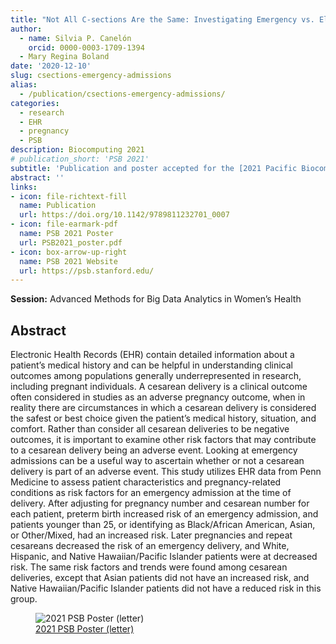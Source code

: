 ```yaml
---
title: "Not All C-sections Are the Same: Investigating Emergency vs. Elective C-section Deliveries as an Adverse Pregnancy Outcome"
author:
  - name: Silvia P. Canelón
    orcid: 0000-0003-1709-1394
  - Mary Regina Boland
date: '2020-12-10'
slug: csections-emergency-admissions
alias:
  - /publication/csections-emergency-admissions/
categories:
  - research
  - EHR
  - pregnancy
  - PSB
description: Biocomputing 2021
# publication_short: 'PSB 2021'
subtitle: 'Publication and poster accepted for the [2021 Pacific Biocomputing Symposium](https://psb.stanford.edu/previous/psb21/). This study utilizes Electronic Health Record (EHR) data to assess the impact of pregnancy-specific maternal morbidity and patient-specific characteristics on experiencing an emergency admission at the time of delivery and its relationship to Cesarean section (C-section) deliveries'
abstract: ''
links:
- icon: file-richtext-fill
  name: Publication
  url: https://doi.org/10.1142/9789811232701_0007
- icon: file-earmark-pdf
  name: PSB 2021 Poster
  url: PSB2021_poster.pdf
- icon: box-arrow-up-right
  name: PSB 2021 Website
  url: https://psb.stanford.edu/
---
```


**Session:** Advanced Methods for Big Data Analytics in Women's Health

## Abstract

Electronic Health Records (EHR) contain detailed information about a patient’s medical history and can be helpful in understanding clinical outcomes among populations generally underrepresented in research, including pregnant individuals. A cesarean delivery is a clinical outcome often considered in studies as an adverse pregnancy outcome, when in reality there are circumstances in which a cesarean delivery is considered the safest or best choice given the patient’s medical history, situation, and comfort. Rather than consider all cesarean deliveries to be negative outcomes, it is important to examine other risk factors that may contribute to a cesarean delivery being an adverse event. Looking at emergency admissions can be a useful way to ascertain whether or not a cesarean delivery is part of an adverse event. This study utilizes EHR data from Penn Medicine to assess patient characteristics and pregnancy-related conditions as risk factors for an emergency admission at the time of delivery. After adjusting for pregnancy number and cesarean number for each patient, preterm birth increased risk of an emergency admission, and patients younger than 25, or identifying as Black/African American, Asian, or Other/Mixed, had an increased risk. Later pregnancies and repeat cesareans decreased the risk of an emergency delivery, and White, Hispanic, and Native Hawaiian/Pacific Islander patients were at decreased risk. The same risk factors and trends were found among cesarean deliveries, except that Asian patients did not have an increased risk, and Native Hawaiian/Pacific Islander patients did not have a reduced risk in this group.

![[2021 PSB Poster (letter)](PSB2021_poster_letter.pdf)](PSB2021_poster_letter.png){fig-alt=""}

